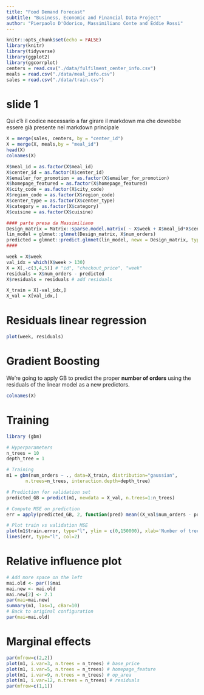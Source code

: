 ```yaml
---
title: "Food Demand Forecast"
subtitle: "Business, Economic and Financial Data Project"
author: "Pierpaolo D'Odorico, Massimiliano Conte and Eddie Rossi"
---
```

  
```r
knitr::opts_chunk$set(echo = FALSE)
library(knitr)
library(tidyverse)
library(ggplot2)
library(ggcorrplot)
centers = read.csv("./data/fulfilment_center_info.csv")
meals = read.csv("./data/meal_info.csv")
sales = read.csv("./data/train.csv")
```

# slide 1

Qui c'è il codice necessario a far girare il markdown ma che dovrebbe essere già presente nel markdown principale

```r

X = merge(sales, centers, by = "center_id")
X = merge(X, meals,by = "meal_id")
head(X)
colnames(X)

X$meal_id = as.factor(X$meal_id)
X$center_id = as.factor(X$center_id)
X$emailer_for_promotion = as.factor(X$emailer_for_promotion)
X$homepage_featured = as.factor(X$homepage_featured)
X$city_code = as.factor(X$city_code)
X$region_code = as.factor(X$region_code)
X$center_type = as.factor(X$center_type)
X$category = as.factor(X$category)
X$cuisine = as.factor(X$cuisine)

#### parte presa da Massimiliano
Design_matrix = Matrix::sparse.model.matrix( ~ X$week + X$meal_id*X$center_id + X$week*X$meal_id*X$center_id)
lin_model = glmnet::glmnet(Design_matrix, X$num_orders)
predicted = glmnet::predict.glmnet(lin_model, newx = Design_matrix, type = "response", s = 0)
####

week = X$week
val_idx = which(X$week > 130)
X = X[,-c(3,4,5)] # "id", "checkout_price", "week"
residuals = X$num_orders - predicted
X$residuals = residuals # add residuals

X_train = X[-val_idx,]
X_val = X[val_idx,]
```


# Residuals linear regression

```r
plot(week, residuals)
```


# Gradient Boosting

We're going to apply GB to predict the proper **number of orders** using the residuals of the linear model as a new predictors.

```r
colnames(X)
```


# Training

```r
library (gbm)

# Hyperparameters
n_trees = 10
depth_tree = 1

# Training
m1 = gbm(num_orders ~ ., data=X_train, distribution="gaussian",
       n.trees=n_trees, interaction.depth=depth_tree)

# Prediction for validation set
predicted_GB = predict(m1, newdata = X_val, n.trees=1:n_trees)

# Compute MSE on prediction
err = apply(predicted_GB, 2, function(pred) mean((X_val$num_orders - pred)^2))

# Plot train vs validation MSE
plot(m1$train.error, type="l", ylim = c(0,150000), xlab='Number of trees', ylab='MSE')
lines(err, type="l", col=2)
```


# Relative influence plot

```r
# Add more space on the left
mai.old <- par()$mai
mai.new <- mai.old
mai.new[2] <- 2.1 
par(mai=mai.new)
summary(m1, las=1, cBar=10)
# Back to original configuration
par(mai=mai.old)
```


# Marginal effects

```r
par(mfrow=c(2,2))
plot(m1, i.var=3, n.trees = n_trees) # base_price
plot(m1, i.var=5, n.trees = n_trees) # homepage_feature
plot(m1, i.var=9, n.trees = n_trees) # op_area
plot(m1, i.var=12, n.trees = n_trees) # residuals
par(mfrow=c(1,1))
```
